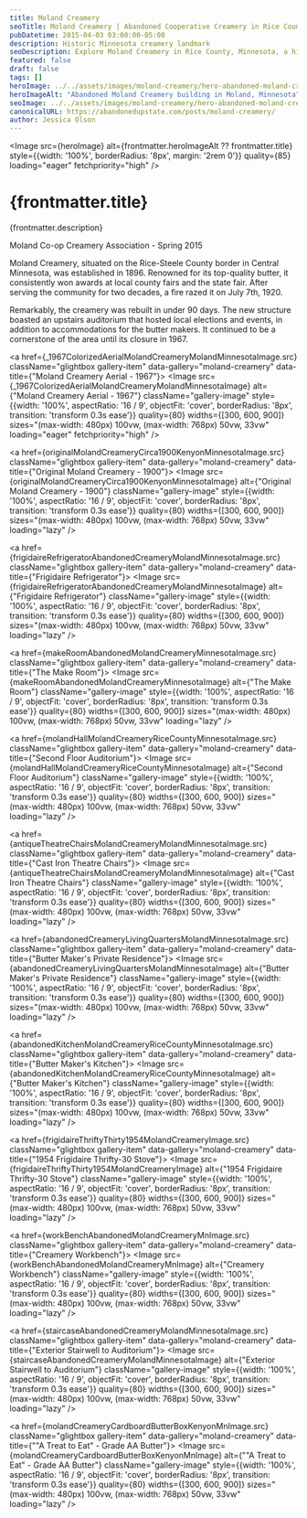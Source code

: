 ```yaml
---
title: Moland Creamery
seoTitle: Moland Creamery | Abandoned Cooperative Creamery in Rice County Minnesota
pubDatetime: 2015-04-03 03:00:00-05:00
description: Historic Minnesota creamery landmark
seoDescription: Explore Moland Creamery in Rice County, Minnesota, a historic cooperative creamery with living quarters, vintage Frigidaires, and community hall relics.
featured: false
draft: false
tags: []
heroImage: ../../assets/images/moland-creamery/hero-abandoned-moland-creamery-moland-mn.jpg
heroImageAlt: "Abandoned Moland Creamery building in Moland, Minnesota"
seoImage: ../../assets/images/moland-creamery/hero-abandoned-moland-creamery-moland-mn.jpg
canonicalURL: https://abandonedupstate.com/posts/moland-creamery/
author: Jessica Olson
---
```





<Image 
  src={heroImage} 
  alt={frontmatter.heroImageAlt ?? frontmatter.title}
  style={{width: '100%', borderRadius: '8px', margin: '2rem 0'}}
  quality={85}
  loading="eager"
  fetchpriority="high"
/>

# {frontmatter.title}
<p className="post-tagline" style={{ color: "#b9975c" }}>{frontmatter.description}</p>

Moland Co-op Creamery Association - Spring 2015

Moland Creamery, situated on the Rice-Steele County border in Central Minnesota, was established in 1896. Renowned for its top-quality butter, it consistently won awards at local county fairs and the state fair. After serving the community for two decades, a fire razed it on July 7th, 1920.

Remarkably, the creamery was rebuilt in under 90 days. The new structure boasted an upstairs auditorium that hosted local elections and events, in addition to accommodations for the butter makers. It continued to be a cornerstone of the area until its closure in 1967.


<div className="gallery gallery--two">

<a href={_1967ColorizedAerialMolandCreameryMolandMinnesotaImage.src} className="glightbox gallery-item" data-gallery="moland-creamery" data-title={"Moland Creamery Aerial - 1967"}>
  <Image 
    src={_1967ColorizedAerialMolandCreameryMolandMinnesotaImage} 
    alt={"Moland Creamery Aerial - 1967"}
    className="gallery-image" 
    style={{width: '100%', aspectRatio: '16 / 9', objectFit: 'cover', borderRadius: '8px', transition: 'transform 0.3s ease'}}
    quality={80}
    widths={[300, 600, 900]}
    sizes="(max-width: 480px) 100vw, (max-width: 768px) 50vw, 33vw"
    loading="eager"
    fetchpriority="high"
  />
</a>

<a href={originalMolandCreameryCirca1900KenyonMinnesotaImage.src} className="glightbox gallery-item" data-gallery="moland-creamery" data-title={"Original Moland Creamery - 1900"}>
  <Image 
    src={originalMolandCreameryCirca1900KenyonMinnesotaImage} 
    alt={"Original Moland Creamery - 1900"}
    className="gallery-image" 
    style={{width: '100%', aspectRatio: '16 / 9', objectFit: 'cover', borderRadius: '8px', transition: 'transform 0.3s ease'}}
    quality={80}
    widths={[300, 600, 900]}
    sizes="(max-width: 480px) 100vw, (max-width: 768px) 50vw, 33vw"
    loading="lazy"
  />
</a>

<a href={frigidaireRefrigeratorAbandonedCreameryMolandMinnesotaImage.src} className="glightbox gallery-item" data-gallery="moland-creamery" data-title={"Frigidaire Refrigerator"}>
  <Image 
    src={frigidaireRefrigeratorAbandonedCreameryMolandMinnesotaImage} 
    alt={"Frigidaire Refrigerator"}
    className="gallery-image" 
    style={{width: '100%', aspectRatio: '16 / 9', objectFit: 'cover', borderRadius: '8px', transition: 'transform 0.3s ease'}}
    quality={80}
    widths={[300, 600, 900]}
    sizes="(max-width: 480px) 100vw, (max-width: 768px) 50vw, 33vw"
    loading="lazy"
  />
</a>

<a href={makeRoomAbandonedMolandCreameryMinnesotaImage.src} className="glightbox gallery-item" data-gallery="moland-creamery" data-title={"The Make Room"}>
  <Image 
    src={makeRoomAbandonedMolandCreameryMinnesotaImage} 
    alt={"The Make Room"}
    className="gallery-image" 
    style={{width: '100%', aspectRatio: '16 / 9', objectFit: 'cover', borderRadius: '8px', transition: 'transform 0.3s ease'}}
    quality={80}
    widths={[300, 600, 900]}
    sizes="(max-width: 480px) 100vw, (max-width: 768px) 50vw, 33vw"
    loading="lazy"
  />
</a>

<a href={molandHallMolandCreameryRiceCountyMinnesotaImage.src} className="glightbox gallery-item" data-gallery="moland-creamery" data-title={"Second Floor Auditorium"}>
  <Image 
    src={molandHallMolandCreameryRiceCountyMinnesotaImage} 
    alt={"Second Floor Auditorium"}
    className="gallery-image" 
    style={{width: '100%', aspectRatio: '16 / 9', objectFit: 'cover', borderRadius: '8px', transition: 'transform 0.3s ease'}}
    quality={80}
    widths={[300, 600, 900]}
    sizes="(max-width: 480px) 100vw, (max-width: 768px) 50vw, 33vw"
    loading="lazy"
  />
</a>

<a href={antiqueTheatreChairsMolandCreameryMolandMinnesotaImage.src} className="glightbox gallery-item" data-gallery="moland-creamery" data-title={"Cast Iron Theatre Chairs"}>
  <Image 
    src={antiqueTheatreChairsMolandCreameryMolandMinnesotaImage} 
    alt={"Cast Iron Theatre Chairs"}
    className="gallery-image" 
    style={{width: '100%', aspectRatio: '16 / 9', objectFit: 'cover', borderRadius: '8px', transition: 'transform 0.3s ease'}}
    quality={80}
    widths={[300, 600, 900]}
    sizes="(max-width: 480px) 100vw, (max-width: 768px) 50vw, 33vw"
    loading="lazy"
  />
</a>

<a href={abandonedCreameryLivingQuartersMolandMinnesotaImage.src} className="glightbox gallery-item" data-gallery="moland-creamery" data-title={"Butter Maker's Private Residence"}>
  <Image 
    src={abandonedCreameryLivingQuartersMolandMinnesotaImage} 
    alt={"Butter Maker's Private Residence"}
    className="gallery-image" 
    style={{width: '100%', aspectRatio: '16 / 9', objectFit: 'cover', borderRadius: '8px', transition: 'transform 0.3s ease'}}
    quality={80}
    widths={[300, 600, 900]}
    sizes="(max-width: 480px) 100vw, (max-width: 768px) 50vw, 33vw"
    loading="lazy"
  />
</a>

<a href={abandonedKitchenMolandCreameryRiceCountyMinnesotaImage.src} className="glightbox gallery-item" data-gallery="moland-creamery" data-title={"Butter Maker's Kitchen"}>
  <Image 
    src={abandonedKitchenMolandCreameryRiceCountyMinnesotaImage} 
    alt={"Butter Maker's Kitchen"}
    className="gallery-image" 
    style={{width: '100%', aspectRatio: '16 / 9', objectFit: 'cover', borderRadius: '8px', transition: 'transform 0.3s ease'}}
    quality={80}
    widths={[300, 600, 900]}
    sizes="(max-width: 480px) 100vw, (max-width: 768px) 50vw, 33vw"
    loading="lazy"
  />
</a>

<a href={frigidaireThriftyThirty1954MolandCreameryImage.src} className="glightbox gallery-item" data-gallery="moland-creamery" data-title={"1954 Frigidaire Thrifty-30 Stove"}>
  <Image 
    src={frigidaireThriftyThirty1954MolandCreameryImage} 
    alt={"1954 Frigidaire Thrifty-30 Stove"}
    className="gallery-image" 
    style={{width: '100%', aspectRatio: '16 / 9', objectFit: 'cover', borderRadius: '8px', transition: 'transform 0.3s ease'}}
    quality={80}
    widths={[300, 600, 900]}
    sizes="(max-width: 480px) 100vw, (max-width: 768px) 50vw, 33vw"
    loading="lazy"
  />
</a>

<a href={workBenchAbandonedMolandCreameryMnImage.src} className="glightbox gallery-item" data-gallery="moland-creamery" data-title={"Creamery Workbench"}>
  <Image 
    src={workBenchAbandonedMolandCreameryMnImage} 
    alt={"Creamery Workbench"}
    className="gallery-image" 
    style={{width: '100%', aspectRatio: '16 / 9', objectFit: 'cover', borderRadius: '8px', transition: 'transform 0.3s ease'}}
    quality={80}
    widths={[300, 600, 900]}
    sizes="(max-width: 480px) 100vw, (max-width: 768px) 50vw, 33vw"
    loading="lazy"
  />
</a>

<a href={staircaseAbandonedCreameryMolandMinnesotaImage.src} className="glightbox gallery-item" data-gallery="moland-creamery" data-title={"Exterior Stairwell to Auditorium"}>
  <Image 
    src={staircaseAbandonedCreameryMolandMinnesotaImage} 
    alt={"Exterior Stairwell to Auditorium"}
    className="gallery-image" 
    style={{width: '100%', aspectRatio: '16 / 9', objectFit: 'cover', borderRadius: '8px', transition: 'transform 0.3s ease'}}
    quality={80}
    widths={[300, 600, 900]}
    sizes="(max-width: 480px) 100vw, (max-width: 768px) 50vw, 33vw"
    loading="lazy"
  />
</a>

<a href={molandCreameryCardboardButterBoxKenyonMnImage.src} className="glightbox gallery-item" data-gallery="moland-creamery" data-title={"\"A Treat to Eat\" - Grade AA Butter"}>
  <Image 
    src={molandCreameryCardboardButterBoxKenyonMnImage} 
    alt={"\"A Treat to Eat\" - Grade AA Butter"}
    className="gallery-image" 
    style={{width: '100%', aspectRatio: '16 / 9', objectFit: 'cover', borderRadius: '8px', transition: 'transform 0.3s ease'}}
    quality={80}
    widths={[300, 600, 900]}
    sizes="(max-width: 480px) 100vw, (max-width: 768px) 50vw, 33vw"
    loading="lazy"
  />
</a>

</div>
